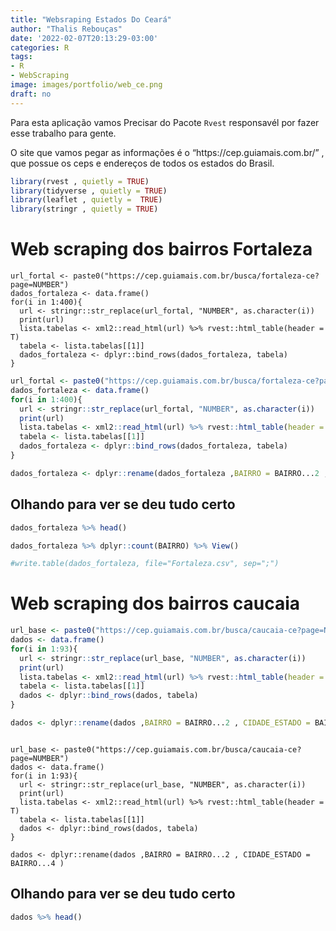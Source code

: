 ```yaml
---
title: "Websraping Estados Do Ceará"
author: "Thalis Rebouças"
date: '2022-02-07T20:13:29-03:00'
categories: R
tags:
- R
- WebScraping
image: images/portfolio/web_ce.png
draft: no
---
```



Para esta aplicação vamos Precisar do Pacote `Rvest` responsavél por fazer esse trabalho para gente. 

O site que vamos pegar as informações é o "https://cep.guiamais.com.br/" , que possue os ceps e endereços de todos os estados do Brasil.

```r
library(rvest , quietly = TRUE)
library(tidyverse , quietly = TRUE)
library(leaflet , quietly =  TRUE)
library(stringr , quietly = TRUE)
```



# Web scraping dos bairros Fortaleza 


```
url_fortal <- paste0("https://cep.guiamais.com.br/busca/fortaleza-ce?page=NUMBER")
dados_fortaleza <- data.frame()
for(i in 1:400){
  url <- stringr::str_replace(url_fortal, "NUMBER", as.character(i))
  print(url)
  lista.tabelas <- xml2::read_html(url) %>% rvest::html_table(header = T)
  tabela <- lista.tabelas[[1]]
  dados_fortaleza <- dplyr::bind_rows(dados_fortaleza, tabela)
}
```


```r
url_fortal <- paste0("https://cep.guiamais.com.br/busca/fortaleza-ce?page=NUMBER")
dados_fortaleza <- data.frame()
for(i in 1:400){
  url <- stringr::str_replace(url_fortal, "NUMBER", as.character(i))
  print(url)
  lista.tabelas <- xml2::read_html(url) %>% rvest::html_table(header = T)
  tabela <- lista.tabelas[[1]]
  dados_fortaleza <- dplyr::bind_rows(dados_fortaleza, tabela)
}

dados_fortaleza <- dplyr::rename(dados_fortaleza ,BAIRRO = BAIRRO...2 , CIDADE_ESTADO = BAIRRO...4 ) 
```

## Olhando para ver se deu tudo certo 

```r
dados_fortaleza %>% head()
```


```r
dados_fortaleza %>% dplyr::count(BAIRRO) %>% View()
```

```r
#write.table(dados_fortaleza, file="Fortaleza.csv", sep=";")
```

# Web scraping dos bairros caucaia



```r

url_base <- paste0("https://cep.guiamais.com.br/busca/caucaia-ce?page=NUMBER")
dados <- data.frame()
for(i in 1:93){
  url <- stringr::str_replace(url_base, "NUMBER", as.character(i))
  print(url)
  lista.tabelas <- xml2::read_html(url) %>% rvest::html_table(header = T)
  tabela <- lista.tabelas[[1]]
  dados <- dplyr::bind_rows(dados, tabela)
}

dados <- dplyr::rename(dados ,BAIRRO = BAIRRO...2 , CIDADE_ESTADO = BAIRRO...4 )
```
```{}

url_base <- paste0("https://cep.guiamais.com.br/busca/caucaia-ce?page=NUMBER")
dados <- data.frame()
for(i in 1:93){
  url <- stringr::str_replace(url_base, "NUMBER", as.character(i))
  print(url)
  lista.tabelas <- xml2::read_html(url) %>% rvest::html_table(header = T)
  tabela <- lista.tabelas[[1]]
  dados <- dplyr::bind_rows(dados, tabela)
}

dados <- dplyr::rename(dados ,BAIRRO = BAIRRO...2 , CIDADE_ESTADO = BAIRRO...4 )
```



## Olhando para ver se deu tudo certo 

```r
dados %>% head()
```



